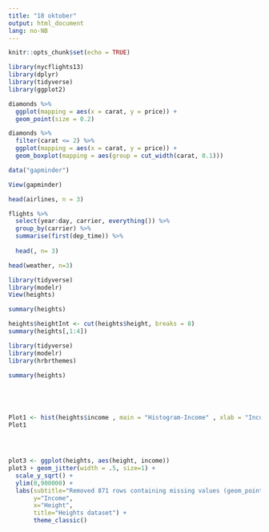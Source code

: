 ```yaml
---
title: "18 oktober"
output: html_document
lang: no-NB
---
```


```r
knitr::opts_chunk$set(echo = TRUE)
```


```r
library(nycflights13)
library(dplyr)
library(tidyverse)
library(ggplot2)
```

```r
diamonds %>% 
  ggplot(mapping = aes(x = carat, y = price)) +
  geom_point(size = 0.2)
```
```r
diamonds %>% 
  filter(carat <= 2) %>% 
  ggplot(mapping = aes(x = carat, y = price)) +
  geom_boxplot(mapping = aes(group = cut_width(carat, 0.1)))
```

```r
data("gapminder")

View(gapminder)
```

```r

head(airlines, n = 3)
```

```r
flights %>% 
  select(year:day, carrier, everything()) %>% 
  group_by(carrier) %>% 
  summarise(first(dep_time)) %>% 
  
  head(, n= 3)
```
```r
head(weather, n=3)
```

```r
library(tidyverse)
library(modelr)
View(heights)
```

```r
summary(heights)
```

```r
heights$heightInt <- cut(heights$height, breaks = 8)
summary(heights[,1:4])
```

```r
library(tidyverse)
library(modelr)
library(hrbrthemes)

summary(heights)





Plot1 <- hist(heights$income , main = "Histogram-Income" , xlab = "Income", ylab = "Frequency")
Plot1




plot3 <- ggplot(heights, aes(height, income))
plot3 + geom_jitter(width = .5, size=1) +
  scale_y_sqrt() + 
  ylim(0,900000) +
  labs(subtitle="Removed 871 rows containing missing values (geom_points)", 
       y="Income", 
       x="Height", 
       title="Heights dataset") +
       theme_classic()




```

